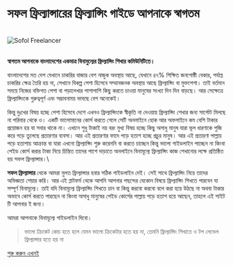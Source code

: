
# সফল ফ্রিল্যান্সারের ফ্রিল্যান্সিং গাইডে আপনাকে স্বাগতম

<br />

<img src={imageUrl} alt="Sofol Freelancer" />
<br />
<br />

**স্বাগতম আপনাকে বাংলাদেশের একমাত্র বিনামুল্যের ফ্রিল্যান্সিং শিখার কমিউনিটিতে।**

বাংলাদেশের মত দেশ যেখানে চাকরির বাজার বেশ নাজুক অবস্থায় আছে, যেখানে ৪৭% শিক্ষিত জনগোষ্ঠী বেকার, পর্যাপ্ত চাকরির ক্ষেত্র তৈরি হয় না, সেখানে বিকল্প পেশা হিসেবে সম্মানজনক অবস্থায় আছে ফ্রিল্যান্সিং বা মুক্তপেশা। তাই বর্তমান সময়ে নিজের বক্তিগত পেশা বা পড়ালেখার পাশাপাশি কিছু করতে চাওয়া মানুষের সংখ্যা দিন দিন বাড়ছে। আর সেক্ষেত্রে ফ্রিল্যান্সিংকে গুরুত্বপূর্ণ এবং সম্ভাবনাময় ভাবছে বেশ অনেকেই।

কিন্তু দুঃখের বিষয় হচ্ছে পেশা হিসেবে দেশে এখনও ফ্রিল্যান্সিংকে স্বীকৃতি না দেওয়ায় ফ্রিল্যান্সিং শেখার জন্য সার্পোট মিলছে না পরিবার থেকে ও। একটি ভালোমানের কোর্স করতে গেলে সেটি অনলাইনে হোক আর অফলাইনে কম বেশি টাকার প্রয়োজন হয় যা সবার থাকে না। এখানে শুধু টাকাই নয় বরং মুখ্য বিষয় হচ্ছে কিছু অসাধু মানুষ যারা ভূল ধারণাকে পুজি করে গড়ে তুলেছে প্রতারণার ব্যবসা। আর এই প্রতারণার ফাদে পড়ে হতাশ হচ্ছে প্রচুর মানুষ। আর এই প্রতারণা পাল্লায় পড়ে হতাশায় আক্রান্ত বা যারা এখনো ফ্রিল্যান্সিং শুরু করেননি বা করতে চাচ্ছেন কিন্তু ভালো গাইডলাইন পাচ্ছেন না কিংবা পেইড কোর্স করার টাকা নিয়ে চিন্তিত তাদের পাশে দাড়াতে অনলাইনে বিনামূল্যে ফ্রিল্যান্সিং কাজ শেখানোর লক্ষে প্রতিষ্ঠিত হয় সফল ফ্রিল্যান্সার।\

**সফল ফ্রিল্যান্সার** থেকে আমরা মুলত ফ্রিল্যান্সার হবার সঠিক গাইডলাইন দেই। সেই সাথে ফ্রিল্যান্সিং নিয়ে তাদের অভিজ্ঞতা শেয়ার করি। আর এই প্লাটফর্ম থেকে আপনি আপনার পছন্দের যেকোন বিষয়ে ফ্রিল্যান্সিং শিখতে পারবেন যা সম্পূর্ণ বিনামূল্যে। তাই যদি বিনামূল্যে ফ্রিল্যান্সিং শিখতে চান বা কিন্তু করবো করবো বলে করা হয়ে উঠছে না অথবা টাকার অভাবে কোর্স করতে পারছেন না কিংবা অসাধু মানুষের পেইড কোর্সের পাল্লায় পড়ে হতাশ হয়ে আছেন, তাহলে এই সাইট টি আপনার ই জন্য।

আমরা আপনাকে বিনামূল্যে গাইডলাইন দিবো।

> ভালো ক্রিকেট কোচ হতে হলে যেমন ভালো ক্রিকেটার হতে হয় না, তেমনি ফ্রিল্যান্সিং শিখাতে ও টপ লেভেল ফ্রিল্যান্সার হতে হয় না

[শুরু করুন এখনই](/getting-started)

<br />
<br />
<br />
